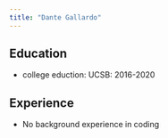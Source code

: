 ```yaml
---
title: "Dante Gallardo"
---
```


## Education

- college eduction: UCSB: 2016-2020


## Experience

- No background experience in coding

